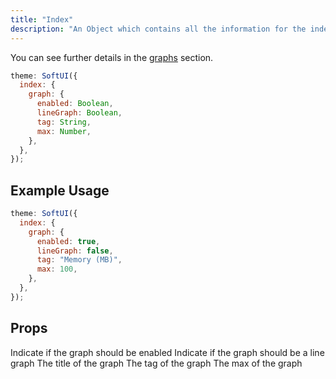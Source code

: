 ```yaml
---
title: "Index"
description: "An Object which contains all the information for the index page."
---
```


You can see further details in the [graphs](/soft-ui/docs/custom-theme-options#graph) section.

```js
theme: SoftUI({
  index: {
    graph: {
      enabled: Boolean,
      lineGraph: Boolean,
      tag: String,
      max: Number,
    },
  },
});
```

## Example Usage

```js
theme: SoftUI({
  index: {
    graph: {
      enabled: true,
      lineGraph: false,
      tag: "Memory (MB)",
      max: 100,
    },
  },
});
```

## Props

<ResponseField name="graph" type="Object" required>
  <Expandable title="properties" defaultOpen>
    <ResponseField name="enabled" type="boolean" required>
      Indicate if the graph should be enabled
    </ResponseField>
    <ResponseField name="lineGraph" type="boolean">
      Indicate if the graph should be a line graph
    </ResponseField>
    <ResponseField name="title" type="string">
      The title of the graph
    </ResponseField>
    <ResponseField name="tag" type="string">
      The tag of the graph
    </ResponseField>
    <ResponseField name="max" type="number">
      The max of the graph
    </ResponseField>
  </Expandable>
</ResponseField>
